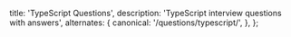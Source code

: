 
  title: 'TypeScript Questions',
  description: 'TypeScript interview questions with answers',
  alternates: {
    canonical: '/questions/typescript/',
  },
};

<Questions category='typescript' />

<GithubEdit link='/questions/typescript/page.mdx' />
